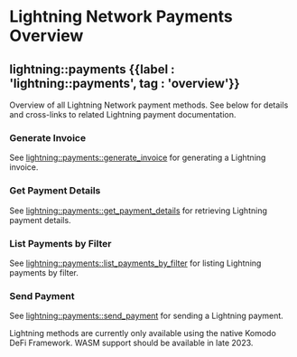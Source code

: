 
# Lightning Network Payments Overview

## lightning::payments {{label : 'lightning::payments', tag : 'overview'}}

Overview of all Lightning Network payment methods. See below for details and cross-links to related Lightning payment documentation.

### Generate Invoice

See [lightning::payments::generate\_invoice](/komodo-defi-framework/api/v20/lightning/payments/generate_invoice/) for generating a Lightning invoice.

### Get Payment Details

See [lightning::payments::get\_payment\_details](/komodo-defi-framework/api/v20/lightning/payments/get_payment_details/) for retrieving Lightning payment details.

### List Payments by Filter

See [lightning::payments::list\_payments\_by\_filter](/komodo-defi-framework/api/v20/lightning/payments/list_payments_by_filter/) for listing Lightning payments by filter.

### Send Payment

See [lightning::payments::send\_payment](/komodo-defi-framework/api/v20/lightning/payments/send_payment/) for sending a Lightning payment.

<Note>
  Lightning methods are currently only available using the native Komodo DeFi Framework. WASM support should be available in late 2023.
</Note>
